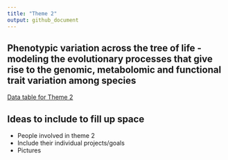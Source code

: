 ---
title: "Theme 2"
output: github_document
---

## Phenotypic variation across the tree of life - modeling the evolutionary processes that give rise to the genomic, metabolomic and functional trait variation among species

[Data table for Theme 2](https://docs.google.com/spreadsheets/d/1GdhefyneqIbjArH5cVibGYC0rxqVi20_gEU_hSqxZ1g/edit?usp=sharing)

## Ideas to include to fill up space
  + People involved in theme 2  
  + Include their individual projects/goals  
  + Pictures